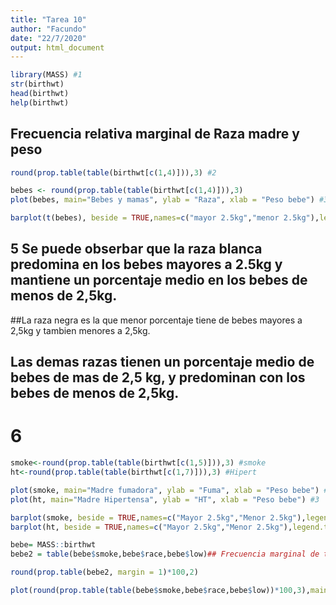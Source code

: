 ```yaml
---
title: "Tarea 10"
author: "Facundo"
date: "22/7/2020"
output: html_document
---
```


```r
library(MASS) #1
str(birthwt)
head(birthwt)
help(birthwt)
```
## Frecuencia relativa marginal de Raza madre y peso
```r
round(prop.table(table(birthwt[c(1,4)])),3) #2
```
```r
bebes <- round(prop.table(table(birthwt[c(1,4)])),3)
plot(bebes, main="Bebes y mamas", ylab = "Raza", xlab = "Peso bebe") #3
```

```r
barplot(t(bebes), beside = TRUE,names=c("mayor 2.5kg","menor 2.5kg"),legend.text = c("White","Black","Other"),col = c("white","black","orange"),ylim =c(0,0.5),ylab = "Race")#4
```

## 5 Se puede obserbar que la raza blanca predomina en los bebes mayores a 2.5kg y mantiene un porcentaje medio en los bebes de menos de 2,5kg.

##La raza negra es la que menor porcentaje tiene de bebes mayores a 2,5kg y tambien menores a 2,5kg.

## Las demas razas tienen un porcentaje medio de bebes de mas de 2,5 kg, y predominan con los bebes de menos de 2,5kg.


# 6
```r
smoke<-round(prop.table(table(birthwt[c(1,5)])),3) #smoke
ht<-round(prop.table(table(birthwt[c(1,7)])),3) #Hipert
```

```r
plot(smoke, main="Madre fumadora", ylab = "Fuma", xlab = "Peso bebe") #3
plot(ht, main="Madre Hipertensa", ylab = "HT", xlab = "Peso bebe") #3
```

```r
barplot(smoke, beside = TRUE,names=c("Mayor 2.5kg","Menor 2.5kg"),legend.text = c("No-Smoke","Smoke"),col = c("white","black"),ylim =c(0,0.5),ylab = "Race")
barplot(ht, beside = TRUE,names=c("Mayor 2.5kg","Menor 2.5kg"),legend.text = c("No-Ht","Ht"),col = c("white","black"),ylim =c(0,0.7),ylab = "Race")
```

```r
bebe= MASS::birthwt
bebe2 = table(bebe$smoke,bebe$race,bebe$low)## Frecuencia marginal de tres ternas.

round(prop.table(bebe2, margin = 1)*100,2)
```
```r
plot(round(prop.table(table(bebe$smoke,bebe$race,bebe$low))*100,3),main="Ejercicio 8")
```

